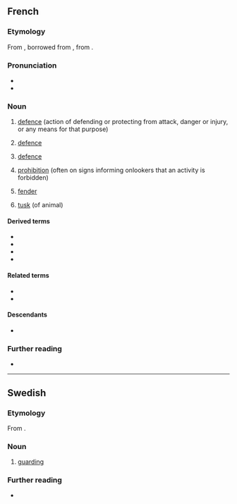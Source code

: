 {{also|defense}}

==French==
{{wikipedia|lang=fr}}

===Etymology===
From {{inh|fr|fro|-}}, borrowed from {{bor|fr|LL.|defensa}}, from {{der|fr|la|defendo}}.

===Pronunciation===
* {{fr-IPA}}
* {{audio|fr|Fr-défense.ogg|Audio}}

===Noun===
{{fr-noun|f}}

# [[defence]] (action of defending or protecting from attack, danger or injury, or any means for that purpose)
# {{lb|fr|legal}} [[defence]]
# {{lb|fr|sports}} [[defence]]
# [[prohibition]] (often on signs informing onlookers that an activity is forbidden)
#: {{ux|fr|'''défense''' de fumer|'''no''' smoking}}
#: {{ux|fr|'''défense''' de stationner|'''no''' parking}}
# {{lb|fr|nautical}} [[fender]]
# [[tusk]] (of animal)

====Derived terms====
* {{l|fr|La Défense}}
* {{l|fr|la meilleure défense, c'est l'attaque}}
* {{l|fr|légitime défense}}
* {{l|fr|prendre la défense}}

====Related terms====
* {{l|fr|défendre}}
* {{l|fr|défenseur}}

====Descendants====
* {{desc|tr|defans}}

===Further reading===
* {{R:TLFi}}

----

==Swedish==

===Etymology===
From {{der|sv|fr|défense}}.

===Noun===
{{sv-noun|c}}

# {{lb|sv|medicine}} [[guarding]]

===Further reading===
* {{R:SO}}